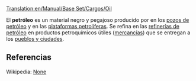 [[Translation:en/Manual/Base Set/Cargos/Oil]]

{{es/Manual/Base Set/Cargos/Carga| carga  = Petróleo
| imagen = en/Manual/Base Set/Cargos/Oil.png
| producida =[[es/Manual/Base Set/Industries/Plataforma petrolífera|Plataformas]] y [[es/Manual/Base Set/Industries/Pozos petrolíferos|pozos petrolíferos]]
| aceptada  =[[es/Refinerías de petróleo|Refinería de petróleo]]
}}
El '''petróleo''' es un material negro y pegajoso producido por en los [[es/Pozos de petróleo|pozos de petróleo]] y en las [[es/Plataforma petrolífera|plataformas petrolíferas]]. Se refina en las [[es/Manual/Base Set/Industries/Refinería de petróleo|refinerías de petróleo]] en productos petroquímicos útiles ([[es/Manual/Base Set/Cargos/Mercancías|mercancías]]) que se entregan a los [[es/Manual/Pueblo|pueblos y ciudades]].


==Referencias==
Wikipedia: [https://www.wikipedia.org/wiki/es:petróleo None]